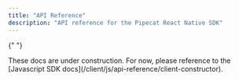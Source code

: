 ```yaml
---
title: "API Reference"
description: "API reference for the Pipecat React Native SDK"
---
```


{" "}

<Note>
  These docs are under construction. For now, please reference to the
  [Javascript SDK docs](/client/js/api-reference/client-constructor).
</Note>
